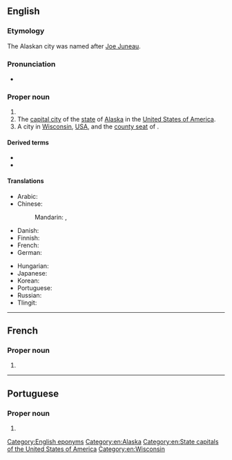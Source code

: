 ==English==
{{wikipedia}}

===Etymology===
The Alaskan city was named after [[w:Joe Juneau (prospector)|Joe Juneau]].

===Pronunciation===
* {{a|GA}} {{IPA|/ˈdʒunoʊ/|lang=en}}

===Proper noun===
{{en-proper noun}}

# {{surname|lang=en}}
# The [[capital city]] of the [[state]] of [[Alaska]] in the [[United States of America]].
# A city in [[Wisconsin]], [[USA]], and the [[county seat]] of {{l|en|Dodge County}}.

====Derived terms====
* {{l|en|Juneau City and Borough}}
* {{l|en|Juneau County}}

====Translations====
{{trans-top|capital of Alaska}}
* Arabic: {{t|ar|جُونُو|m}}
* Chinese:
*: Mandarin: {{t+|cmn|朱諾|sc=Hani}}, {{t+|cmn|朱诺|tr=Zhūnuò|sc=Hani}}
* Danish: {{t|da|Juneau}}
* Finnish: {{t+|fi|Juneau}}
* French: {{t+|fr|Juneau}}
* German: {{t+|de|Juneau}}
{{trans-mid}}
* Hungarian: {{t+|hu|Juneau}}
* Japanese: {{t|ja|ジュノー|tr=Junō|sc=Jpan}}
* Korean: {{t|ko|주노|tr=Juno|sc=Kore}}
* Portuguese: {{t|pt|Juneau|f}}
* Russian: {{t+|ru|Джу́но|m}}
* Tlingit: {{t|tli|Dzántik’i Héeni}}
{{trans-bottom}}

[[Category:English eponyms]]
[[Category:en:Alaska]]
[[Category:en:State capitals of the United States of America]]
[[Category:en:Wisconsin]]

----

==French==

===Proper noun===
{{head|fr|proper noun}}

# {{surname|lang=fr}}

----

==Portuguese==

===Proper noun===
{{pt-proper noun|f}}

# {{place|pt|city/state capital of|Alaska|c/United States of America|t1=Juneau}}

{{C|pt|Alaska|State capitals of the United States of America}}